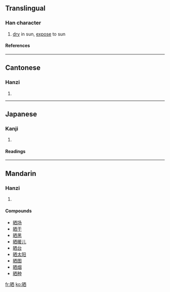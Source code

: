 {{see|曬}}

==Translingual==
===Han character===
{{Han char|rn=72|rad=日|as=06|sn=10|four=6106<sub>0</sub>|canj=日一金田 (AMCW)}}
# [[dry]] in sun, [[expose]] to sun
====References====
{{Han ref|kx=0495.241|dkj=13924|dj=0861.060|hdz=21506.080|uh=6652|ud=26194|bh=AECD|bd=44749}}

----
==Cantonese==
===Hanzi===
{{yue-hanzi|jyut=|y=saai3}}
# {{defn|Cantonese}}

----
==Japanese==
===Kanji===
{{ja-kanji|grade=|rs=日06}}
# {{defn|Japanese}} 
====Readings====
{{ja-readings|on=[[さい]] (sai), [[し]] (shi)|kun=[[さらす]] (sarasu), [[さらし]] (sarashi)}}

----
==Mandarin==
===Hanzi===
{{cmn-hanzi|tra=曬|pin=[[shài]] ([[shai4]])|wg=shai<sup>4</sup>}}
# {{defn|Mandarin}}

====Compounds====
*[[晒场]]
*[[晒干]]
*[[晒黑]]
*[[晒暖儿]]
*[[晒台]]
*[[晒太阳]]
*[[晒图]]
*[[晒烟]]
*[[晒种]]

[[fr:晒]]
[[ko:晒]]